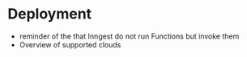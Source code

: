 
# Deployment

- reminder of the that Inngest do not run Functions but invoke them
- Overview of supported clouds